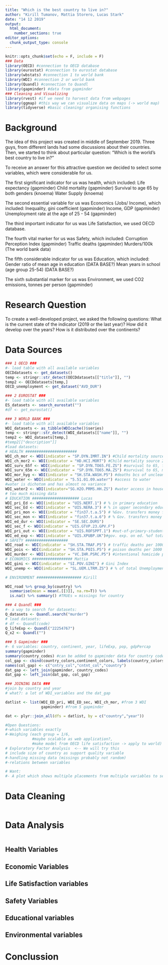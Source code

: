 ```yaml
---
title: "Which is the best country to live in?"
author: "Kirill Tumanov, Mattia Storero, Lucas Stark"
date: "14 12 2019"
output: 
  html_document:
    number_sections: true
editor_options: 
  chunk_output_type: console
---
```


```r
knitr::opts_chunk$set(echo = F, include = F)
### Data 
library(OECD) #connection to OECD database
library(eurostat) #connection to eurostat database
library(wbstats) #connection 1 to world bank
library(WDI) #connection 2 or world bank
library(Quandl) #connection to Quandl
library(gapminder) #data from gapminder
### Cleaning and Visualizing
library(rvest) #if we need to harvest data from webpages
library(ggmap) #this way we can visualize data on maps (-> world map)
library(tidyverse) #basic cleaning/ organising functions
```

# Background
The idea of this project was created in middle of September 2019.
Three guys, from different lands had some discussions about their countries.
Then, we started to think about particular question:
"Which is the world's best country to live in?"

To receive an answer for this attractive question we decided to select some 
variables, which were considerable for us.

The first significant indicator for us was health, which included: 
Life expectancy (gapminder)
Child mortality (gapminder)
Survival to age 65 by both genders (knoema)
Water Supply (knoema)

The second essential variable for us was Economics (Jobs/ Income), which included:
Inequality, gini coefficient (gapminder)
Income, GDP (gapminder)
Unemployment rate at the age of 25 - 54 (gapminder)

The third important indicator for us was Life Satisfaction, we used OECD database.

The fourth vital marker for us was Safety, which included:
Corruption Perception Index (gapminder)
Traffic deaths (gapminder)
Murders/100k (The world bank data)

The fifth considerable indicator for us was Education, which included:
Gender ratio of mean age in education (DATA BASE?)
Mean years in school (age group 25-54) (DATA BASE?)

The sixth substantial marker for us was Environment, we used CO2 emissions, tonnes per person (gapminder)

# Research Question
To create a well-developed project, we asked the following questions:
What is the current state of the indicator (2019 or the last year)?
How did it develop over the years?
How is it distributed over the continents?

# Data Sources
```r
### 1 OECD ###
#- load table with all available variables
OECDdatasets <- get_datasets()
temp <- stringr::str_detect(OECDdatasets[["title"]], "")
temp2 <- OECDdatasets[temp,]
OECD_unemployment <- get_dataset("AVD_DUR")

### 2 EUROSTAT ###
#- load table with all available variables
ES_datasets <- search_eurostat("")
#df <- get_eurostat()

### 3 WORLD BANK ###
#- load table with all available variables
WDI_datasets <- as_tibble(WDIcache()$series)
temp <- stringr::str_detect(WDI_datasets[["name"]], "")
temp2 <- WDI_datasets[temp,]
#temp2[["description"]]
#load datasets:
# HEALTH #######################
WDI_ch_mor <- WDI(indicator = "SP.DYN.IMRT.IN") #Child mortality source 1
WDI_ch_mor2 <- WDI(indicator = "HD.HCI.MORT") #Child mortality source 2
WDI_surv_65f <- WDI(indicator = "SP.DYN.TO65.FE.ZS") #survival to 65, female
WDI_surv_65m <- WDI(indicator = "SP.DYN.TO65.MA.ZS") #survival to 65, male
WDI_mor_hyg <- WDI(indicator = "SH.STA.WASH.P5") #deaths bcs of unclean water & bad hygience
WDI_water <- WDI(indicator = "5.51.01.09.water") #access to water
#water is dichotom and has almost no variance
WDI_water2 <- WDI(indicator="SG.H2O.PRMS.HH.ZS") #water access in households
# too much missing data
# EDUCATION ##################### Lucas
WDI_pri_Ed <- WDI(indicator = "UIS.NERT.1") # % in primary education
WDI_sec_Ed <- WDI(indicator = "UIS.NERA.3") # % in upper secondary education
WDI_pri_mon <- WDI(indicator = "fin37.t.a.5") # %Gov. transfers money for pri. ed.
WDI_sec_mon <- WDI(indicator = "fin37.t.a.6") # % Gov. transfers money for sec. ed.
WDI_ed_dur <- WDI(indicator = "SE.SEC.DURS")
WDI_sec_f <- WDI(indicator = "UIS.GTVP.23.GPV.F")
WDI_pri_out <- WDI(indicator = "UIS.ROFSPPT.1") #out-of-primary-students, maybe not useful additionally
WDI_ed_exp <- WDI(indicator = "UIS.XPUBP.UK")#gov. exp. on ed. %of total exp.
# SAFETY ###################
WDI_road <- WDI(indicator = "SH.STA.TRAF.P5") # traffic deaths per 1000
WDI_pois <- WDI(indicator = "SH.STA.POIS.P5") # poison deaths per 1000
WDI_murder <- WDI(indicator = "VC.IHR.PSRC.P5") #intentional homicide per 100,000
# ECONOMICS ################## Mattia
WDI_gini <- WDI(indicator = "SI.POV.GINI") # Gini Index
WDI_unemp <- WDI(indicator = "SL.UEM.LTRM.ZS") # % of total Unemployment

# ENVIRONMENT #################### Kirill

WDI_road %>% group_by(country) %>% 
  summarise(mean = mean(.[[3]], na.rm=T)) %>%
  is.na() %>% summary() #TRUEs = missings for country

### 4 Quandl ###
#- a way to search for datasets:
Q_datasets <- Quandl.search("murder")
# load datasets:
# df <- Quandl(code)
Q_lifeExp <- Quandl("22254767")
Q_x2 <- Quandl("")

### 5 Gapminder ###
#- 6 variables: country, continent, year, lifeExp, pop, gdpPercap
summary(gapminder)
summary(country_codes) #can be added to gapminder data for country codes
col_gap <- cbind(country_colors,continent_colors, labels(country_colors)) %>% as.tibble()
names(col_gap) <- c("cntry_col","cntnt_col","country")
dat_gap <- left_join(gapminder, country_codes)
dat_gap <- left_join(dat_gap, col_gap)

### JOINING DATA ###
#join by country and year
# what?: a lot of WDI_variables and the dat_gap

datlist <- list(WDI_ED_pri, WDI_ED_sec, WDI_ch_mor, #from 3 WDI
                gapminder) #from 5 gapminder

dat <- plyr::join_all(dfs = datlist, by = c("country","year"))

#Open Questions:
#-which variables exactly
#-Weighing (each group = 1/6, 
            #maybe scalable as web application?,
            #make model from OECD life satisfaction -> apply to world)
# Exploratory Factor Analysis  <-- We will try this
# include size of country as support quality variable
#-handling missing data (missings probably not random)
#-relations between variables

# Want:
#- A plot which shows multiple placements from multiple variables to see which countries show always better values and which never do. (+ To see variance) => z-standardize and compare

```




# Data Cleaning
```r

```

# Data Analysis
```r

```

## Health Variables

## Economic Variables

## Life Satisfaction variables

## Safety Variables

## Educational variables

## Environmental variables

# Conclussion


